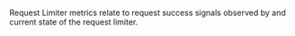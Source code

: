 Request Limiter metrics relate to request success signals observed by and
current state of the request limiter.
